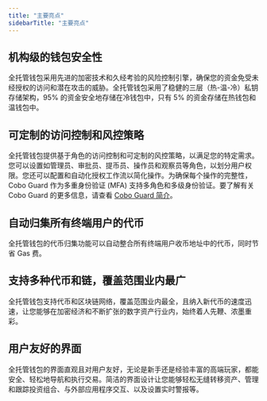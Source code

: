 ```yaml
---
title: "主要亮点"
sidebarTitle: "主要亮点"
---
```


## 机构级的钱包安全性
全托管钱包采用先进的加密技术和久经考验的风险控制引擎，确保您的资金免受未经授权的访问和潜在攻击的威胁。全托管钱包采用了稳健的三层（热-温-冷）私钥存储架构，95% 的资金安全地存储在冷钱包中，只有 5% 的资金存储在热钱包和温钱包中。

## 可定制的访问控制和风控策略
全托管钱包提供基于角色的访问控制和可定制的风控策略，以满足您的特定需求。您可以设置如管理员、审批员、提币员、操作员和观察员等角色，以划分用户权限。您还可以配置和自动化授权工作流以简化操作。为确保每个操作的完整性，Cobo Guard 作为多重身份验证 (MFA) 支持多角色和多级身份验证。要了解有关 Cobo Guard 的更多信息，请查看 [Cobo Guard 简介](/cn/guard/introduction)。

## 自动归集所有终端用户的代币
全托管钱包的代币归集功能可以自动整合所有终端用户收币地址中的代币，同时节省 Gas 费。

## 支持多种代币和链，覆盖范围业内最广
全托管钱包支持代币和区块链网络，覆盖范围业内最全，且纳入新代币的速度迅速，让您能够在加密经济和不断扩张的数字资产行业内，始终着人先鞭、浓墨重彩。

## 用户友好的界面
全托管钱包的界面直观且对用户友好，无论是新手还是经验丰富的高端玩家，都能安全、轻松地导航和执行交易。简洁的界面设计让您能够轻松无缝转移资产、管理和跟踪投资组合、与外部应用程序交互、以及设置实时警报等。